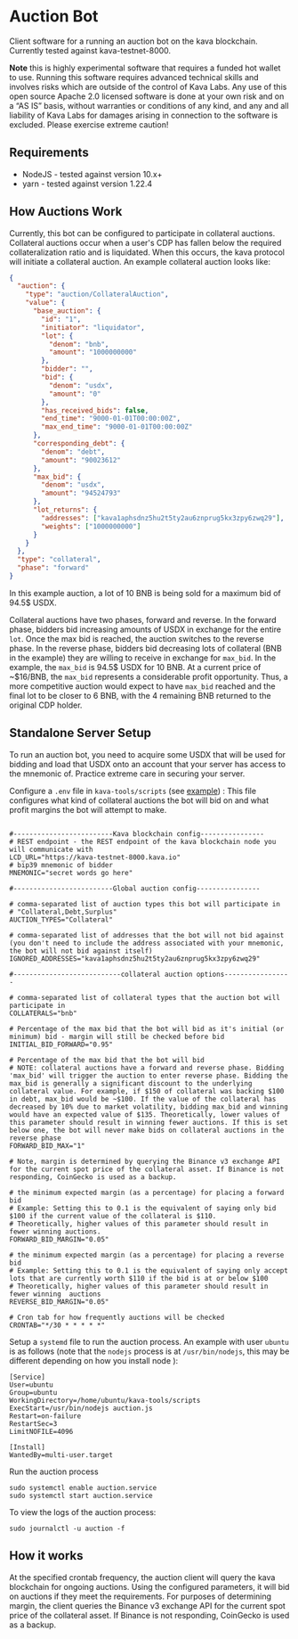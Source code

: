 
# Auction Bot

Client software for a running an auction bot on the kava blockchain. Currently tested against kava-testnet-8000.

**Note** this is highly experimental software that requires a funded hot wallet to use. Running this software requires advanced technical skills and involves risks which are outside of the control of Kava Labs. Any use of this open source Apache 2.0 licensed software is done at your own risk and on a “AS IS” basis, without warranties or conditions of any kind, and any and all liability of Kava Labs for damages arising in connection to the software is excluded. Please exercise extreme caution!

## Requirements

- NodeJS - tested against version 10.x+
- yarn - tested against version 1.22.4

## How Auctions Work

Currently, this bot can be configured to participate in collateral auctions. Collateral auctions occur when a user's CDP has fallen below the required collateralization ratio and is liquidated. When this occurs, the kava protocol will initiate a collateral auction. An example collateral auction looks like:

```json
{
  "auction": {
    "type": "auction/CollateralAuction",
    "value": {
      "base_auction": {
        "id": "1",
        "initiator": "liquidator",
        "lot": {
          "denom": "bnb",
          "amount": "1000000000"
        },
        "bidder": "",
        "bid": {
          "denom": "usdx",
          "amount": "0"
        },
        "has_received_bids": false,
        "end_time": "9000-01-01T00:00:00Z",
        "max_end_time": "9000-01-01T00:00:00Z"
      },
      "corresponding_debt": {
        "denom": "debt",
        "amount": "90023612"
      },
      "max_bid": {
        "denom": "usdx",
        "amount": "94524793"
      },
      "lot_returns": {
        "addresses": ["kava1aphsdnz5hu2t5ty2au6znprug5kx3zpy6zwq29"],
        "weights": ["1000000000"]
      }
    }
  },
  "type": "collateral",
  "phase": "forward"
}
```

In this example auction, a lot of 10 BNB is being sold for a maximum bid of 94.5$ USDX.

Collateral auctions have two phases, forward and reverse. In the forward phase, bidders bid increasing amounts of USDX in exchange for the entire `lot`. Once the max bid is reached, the auction switches to the reverse phase. In the reverse phase, bidders bid decreasing lots of collateral (BNB in the example) they are willing to receive in exchange for `max_bid`. In the example, the `max_bid` is 94.5$ USDX for 10 BNB. At a current price of ~$16/BNB, the `max_bid` represents a considerable profit opportunity. Thus, a more competitive auction would expect to have `max_bid` reached and the final lot to be closer to 6 BNB, with the 4 remaining BNB returned to the original CDP holder.

## Standalone Server Setup

To run an auction bot, you need to acquire some USDX that will be used for bidding and load that USDX onto an account that your server has access to the mnemonic of. Practice extreme care in securing your server.

Configure a `.env` file in `kava-tools/scripts` (see [example](example-env)) :
This file configures what kind of collateral auctions the bot will bid on and what profit margins the bot will attempt to make.

```env

#-------------------------Kava blockchain config----------------
# REST endpoint - the REST endpoint of the kava blockchain node you will communicate with
LCD_URL="https://kava-testnet-8000.kava.io"
# bip39 mnemonic of bidder
MNEMONIC="secret words go here"

#-------------------------Global auction config----------------

# comma-separated list of auction types this bot will participate in
# "Collateral,Debt,Surplus"
AUCTION_TYPES="Collateral"

# comma-separated list of addresses that the bot will not bid against (you don't need to include the address associated with your mnemonic, the bot will not bid against itself)
IGNORED_ADDRESSES="kava1aphsdnz5hu2t5ty2au6znprug5kx3zpy6zwq29"

#---------------------------collateral auction options-----------------

# comma-separated list of collateral types that the auction bot will participate in
COLLATERALS="bnb"

# Percentage of the max bid that the bot will bid as it's initial (or minimum) bid - margin will still be checked before bid
INITIAL_BID_FORWARD="0.95"

# Percentage of the max bid that the bot will bid
# NOTE: collateral auctions have a forward and reverse phase. Bidding 'max_bid' will trigger the auction to enter reverse phase. Bidding the max_bid is generally a significant discount to the underlying collateral value. For example, if $150 of collateral was backing $100 in debt, max_bid would be ~$100. If the value of the collateral has decreased by 10% due to market volatility, bidding max_bid and winning would have an expected value of $135. Theoretically, lower values of this parameter should result in winning fewer auctions. If this is set below one, the bot will never make bids on collateral auctions in the reverse phase
FORWARD_BID_MAX="1"

# Note, margin is determined by querying the Binance v3 exchange API for the current spot price of the collateral asset. If Binance is not responding, CoinGecko is used as a backup.

# the minimum expected margin (as a percentage) for placing a forward bid
# Example: Setting this to 0.1 is the equivalent of saying only bid $100 if the current value of the collateral is $110.
# Theoretically, higher values of this parameter should result in fewer winning auctions.
FORWARD_BID_MARGIN="0.05"

# the minimum expected margin (as a percentage) for placing a reverse bid
# Example: Setting this to 0.1 is the equivalent of saying only accept lots that are currently worth $110 if the bid is at or below $100
# Theoretically, higher values of this parameter should result in fewer winning  auctions
REVERSE_BID_MARGIN="0.05"

# Cron tab for how frequently auctions will be checked
CRONTAB="*/30 * * * * *"
```

Setup a `systemd` file to run the auction process. An example with user `ubuntu` is as follows (note that the `nodejs` process is at `/usr/bin/nodejs`, this may be different depending on how you install node ):

```
[Service]
User=ubuntu
Group=ubuntu
WorkingDirectory=/home/ubuntu/kava-tools/scripts
ExecStart=/usr/bin/nodejs auction.js
Restart=on-failure
RestartSec=3
LimitNOFILE=4096

[Install]
WantedBy=multi-user.target
```

Run the auction process

```
sudo systemctl enable auction.service
sudo systemctl start auction.service
```

To view the logs of the auction process:

```
sudo journalctl -u auction -f
```

## How it works

At the specified crontab frequency, the auction client will query the kava blockchain for ongoing auctions. Using the configured parameters, it will bid on auctions if they meet the requirements. For purposes of determining margin, the client queries the Binance v3 exchange API for the current spot price of the collateral asset. If Binance is not responding, CoinGecko is used as a backup.


>

